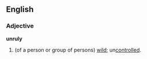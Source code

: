 ==English==
===Adjective===
'''unruly'''
# (of a person or group of persons) [[wild]]; un[[controlled]].